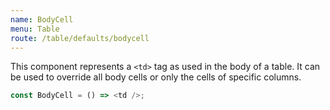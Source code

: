 ```yaml
---
name: BodyCell
menu: Table
route: /table/defaults/bodycell
---
```


This component represents a `<td>` tag as used in the body of a table. It
can be used to override all body cells or only the cells of specific columns.

```js static
const BodyCell = () => <td />;
```

